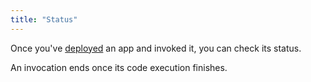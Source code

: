 ```yaml
---
title: "Status"
---
```



Once you've [deployed](/apps/deploy) an app and invoked it, you can check its status.

<GetInvocationStatus />

<Info>
  An invocation ends once its code execution finishes.
</Info>
